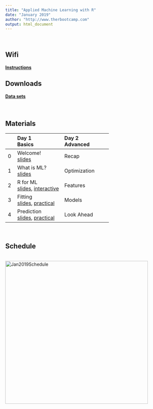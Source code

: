 ```yaml
---
title: "Applied Machine Learning with R"
date: "January 2019"
author: "http://www.therbootcamp.com"
output: html_document
---
```


<br>

## Wifi

#### [**Instructions**](https://raw.githubusercontent.com/therbootcamp/therbootcamp.github.io/master/_sessions/_image/wifi_struct.png)

## Downloads

#### [**Data sets**](https://raw.githubusercontent.com/therbootcamp/appliedML_2019Jan/master/1_Data/baselrbootcamp_appliedML_data.zip)



<!-- #### [**PDFs TO UPDATE**](https://raw.githubusercontent.com/therbootcamp/Intro2DataScience_2018Oct/master/_sessions/_pdf/Intro2DataScienceWithR_pdfs.zip) -->

<br>

## Materials


|  | Day 1<br>Basics| Day 2<br>Advanced| 
|:--|:-------------|:-------------|
|0| Welcome!<br>[slides](_sessions/Welcome/Welcome.html) | Recap|
|1| What is ML?<br>[slides](_sessions/WhatIsML/WhatIsML.html)| Optimization <br>|
|2| R for ML <br>[slides](_sessions/RforML/RforML.html), [interactive](_sessions/RforML/RforML_interactive.R) | Features|
|3|   Fitting<br>[slides](_sessions/Fitting/Fitting.html), [practical](_sessions/Fitting/Fitting_practical.html) |Models|
|4|Prediction <br>[slides](_sessions/Prediction/Prediction.html), [practical](_sessions/Prediction/Prediction_practical.html)    | Look Ahead|

<br>

## Schedule

<p align="center"><br>
    <a href="https://therbootcamp.github.io/Intro2DataScience_2018Oct/index.html"><img border="0" alt="Jan2019Schedule" src="https://raw.githubusercontent.com/therbootcamp/therbootcamp.github.io/master/_sessions/_image/schedule_2019Jan_ML.png" style="width:450px"></a><br>
